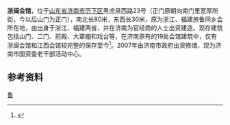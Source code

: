 {{coord|36|39|45.72|N|117|1|30.00|E|region:CN_type:landmark|display=title}} 
{{文物保护单位
| 级别 = 市县级
| 省名 = 山东省
| 市/县名 = 济南市
| 图片 = [[File:Zhejiang_fujian_meeting_hall_jinan_jan_2010.jpg|220px]]
| 名称 = 浙闽会馆
| 编号 = 1-15
| 分类 = 古建筑
| 时代 = 清代（1873年）
| 所在 = [[济南市|济南市]][[历下区|历下区]]黑虎泉西路
| 登录 = 1979年
}}
'''浙闽会馆'''，位于[[山东省|山东省]][[济南市|济南市]][[历下区|历下区]]黑虎泉西路23号（正门原朝向南门里宽厚所街，今以后山门为正门），南北长80米，东西长30米，原为浙江、福建旅鲁同乡会所在地，由出身于浙江、福建两省，并在济南为官经商的人士出资建造。现存建筑包括山门、二门、前殿、大罩棚和戏台等，在济南原有的19处会馆建筑中，仅有浙闽会馆和江西会馆较完整的保存至今<ref>{{cite web|url=http://dzrb.dzwww.com/dazk/ws/t20050112_937531.htm|title=《安徽乡祠：市井深处尘封半个世纪》|accessdate=2010-01-24|work=常诚、杨润勤|publisher=大众日报|archive-url=https://web.archive.org/web/20070808153754/http://dzrb.dzwww.com/dazk/ws/t20050112_937531.htm|archive-date=2007-08-08|dead-url=yes}}</ref>。2007年由济南市政府出资修缮，现为济南市国资委老干部活动中心。

{{Quote box|width=30%|align=right|quote=同是南人，四座高风倾北海；<br/>来游东国，两乡旧雨话西湖。|source=浙闽会馆对联|}}
==参考资料 ==
{{reflist|2}}

{{shandong-stub}}
{{老济南}}
{{济南市文物保护单位}}
[[Category:華人會館|鲁]]